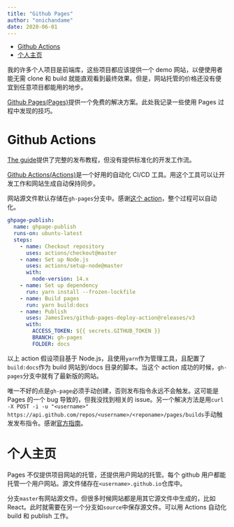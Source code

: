 ```yaml
---
title: "Github Pages"
author: "onichandame"
date: 2020-06-01
---
```


<!-- vim-markdown-toc GFM -->

- [Github Actions](#github-actions)
- [个人主页](#个人主页)

<!-- vim-markdown-toc -->

我的许多个人项目是前端库，这些项目都应该提供一个 demo 网站，以便使用者能无需 clone 和 build 就能直观看到最终效果。但是，网站托管的价格还没有便宜到任意项目都能用的地步。

[Github Pages(Pages)][pages]提供一个免费的解决方案。此处我记录一些使用 Pages 过程中发现的技巧。

# Github Actions

[The guide][pages]提供了完整的发布教程，但没有提供标准化的开发工作流。

[Github Actions(Actions)][actions]是一个好用的自动化 CI/CD 工具。用这个工具可以让开发工作和网站生成自动保持同步。

网站源文件默认存储在`gh-pages`分支中。感谢[这个 action][push]，整个过程可以自动化。

```yaml
ghpage-publish:
  name: ghpage-publish
  runs-on: ubuntu-latest
  steps:
    - name: Checkout repository
      uses: actions/checkout@master
    - name: Set up Node.js
      uses: actions/setup-node@master
      with:
        node-version: 14.x
    - name: Set up dependency
      run: yarn install --frozen-lockfile
    - name: Build pages
      run: yarn build:docs
    - name: Publish
      uses: JamesIves/github-pages-deploy-action@releases/v3
      with:
        ACCESS_TOKEN: ${{ secrets.GITHUB_TOKEN }}
        BRANCH: gh-pages
        FOLDER: docs
```

以上 action 假设项目基于 Node.js，且使用`yarn`作为管理工具，且配置了`build:docs`作为 build 网站到/docs 目录的脚本。当这个 action 成功的时候，`gh-pages`分支中就有了最新版的网站。

唯一不好的点是`gh-page`必须手动创建，否则发布指令永远不会触发。这可能是 Pages 的一个 bug 导致的，但我没找到相关的 issue。另一个解决方法是用`curl -X POST -i -u "<username>" https://api.github.com/repos/<username>/<reponame>/pages/builds`手动触发发布指令。感谢[官方指南][api]。

# 个人主页

Pages 不仅提供项目网站的托管，还提供用户网站的托管。每个 github 用户都能托管一个用户网站。源文件储存在`<username>.github.io`仓库中。

分支`master`有网站源文件。但很多时候网站都是用其它源文件中生成的，比如 React。此时就需要在另一个分支如`source`中保存源文件。可以用 Actions 自动化 build 和 publish 工作。

[pages]: https://pages.github.com/
[actions]: https://github.com/actions
[push]: https://github.com/JamesIves/github-pages-deploy-action
[api]: https://developer.github.com/v3/repos/pages/
